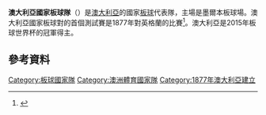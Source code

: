 '''澳大利亞國家板球隊'''（{{lang-en|Australia national cricket team}}）是[[澳大利亞|澳大利亞]]的國家[[板球|板球]]代表隊，主場是墨爾本板球場。澳大利亞國家板球對的首個測試賽是1877年對英格蘭的比賽<ref>{{cite web |url=http://www.espncricinfo.com/ci/engine/match/62396.html |title=1st Test: Australia v England at Melbourne, Mar 15–19, 1877 | Cricket Scorecard |publisher=ESPNcricinfo |accessdate=14 January 2011 |archive-date=2017-07-14 |archive-url=https://web.archive.org/web/20170714165251/http://www.espncricinfo.com/ci/engine/match/62396.html |dead-url=no }}</ref>。澳大利亞是2015年板球世界杯的冠軍得主。

==參考資料==
{{reflist|30em}}
{{劳伦斯世界体育奖年度团体}}
{{DEFAULTSORT:Australia national cricket team}}
[[Category:板球國家隊|Category:板球國家隊]]
[[Category:澳洲體育國家隊|Category:澳洲體育國家隊]]
[[Category:1877年澳大利亞建立|Category:1877年澳大利亞建立]]